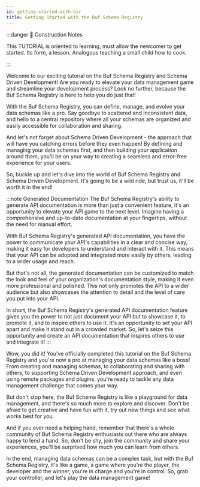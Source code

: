 ```yaml
---
id: getting-started-with-bsr
title: Getting Started with the Buf Schema Registry
---
```


:::danger 🚧 Construction Notes

This TUTORIAL is oriented to learning, must allow the newcomer to get started. Its form, a lesson. Analogous teaching
a small child how to cook.

:::


<Cards>
  <Card
    name="🖌 Tutorial"
    url="#"
    description="Lorem ipsum dolor sit amet, consectetur adipiscing elit, sed do eiusmod tempor incididunt ut labore et dolore magna aliqua."
  />
  <Card
    name="🚧 How To"
    url="#"
    description="Nisl tincidunt eget nullam non. Sed cras ornare arcu dui vivamus. Id neque aliquam vestibulum morbi blandit. Turpis nunc eget lorem dolor sed."
  />
  <Card
    name="🧱 Reference"
    url="#"
    description="Integer malesuada nunc vel risus commodo viverra maecenas accumsan. Faucibus vitae aliquet nec ullamcorper sit amet."
  />
  <Card
    name="🏗 Explanation"
    url="#"
    description="Scelerisque varius morbi enim nunc faucibus a pellentesque sit amet. Aenean sed adipiscing diam donec adipiscing tristique risus."
  />
</Cards>


Welcome to our exciting tutorial on the Buf Schema Registry and Schema Driven Development! Are you ready to elevate your
data management game and streamline your development process? Look no further, because the Buf Schema Registry is here
to help you do just that!

With the Buf Schema Registry, you can define, manage, and evolve your data schemas like a pro. Say goodbye to scattered
and inconsistent data, and hello to a central repository where all your schemas are organized and easily accessible for
collaboration and sharing.

And let's not forget about Schema Driven Development - the approach that will have you catching errors before they even
happen! By defining and managing your data schemas first, and then building your application around them, you'll be on
your way to creating a seamless and error-free experience for your users.

So, buckle up and let's dive into the world of Buf Schema Registry and Schema Driven Development. It's going to be a
wild ride, but trust us, it'll be worth it in the end!

:::note Generated Documentation
The Buf Schema Registry's ability to generate API documentation is more than just a convenient feature, it's an
opportunity to elevate your API game to the next level. Imagine having a comprehensive and up-to-date documentation at
your fingertips, without the need for manual effort.

With Buf Schema Registry's generated API documentation, you have the power to communicate your API's capabilities in a
clear and concise way, making it easy for developers to understand and interact with it. This means that your API can be
adopted and integrated more easily by others, leading to a wider usage and reach.

But that's not all, the generated documentation can be customized to match the look and feel of your organization's
documentation style, making it even more professional and polished. This not only promotes the API to a wider audience
but also showcases the attention to detail and the level of care you put into your API.

In short, the Buf Schema Registry's generated API documentation feature gives you the power to not just document your
API but to showcase it, to promote it, and to inspire others to use it. It's an opportunity to set your API apart and
make it stand out in a crowded market. So, let's seize this opportunity and create an API documentation that inspires
others to use and integrate it!
:::

Wow, you did it! You've officially completed this tutorial on the Buf Schema Registry and you're now a pro at managing
your data schemas like a boss! From creating and managing schemas, to collaborating and sharing with others, to
supporting Schema Driven Development approach, and even using remote packages and plugins, you're ready to tackle any
data management challenge that comes your way.

But don't stop here, the Buf Schema Registry is like a playground for data management, and there's so much more to
explore and discover. Don't be afraid to get creative and have fun with it, try out new things and see what works best
for you.

And if you ever need a helping hand, remember that there's a whole community of Buf Schema Registry enthusiasts out
there who are always happy to lend a hand. So, don't be shy, join the community and share your experiences, you'll be
surprised how much you can learn from others.

In the end, managing data schemas can be a complex task, but with the Buf Schema Registry, it's like a game, a game
where you're the player, the developer and the winner, you're in charge and you're in control. So, grab your controller,
and let's play the data management game!